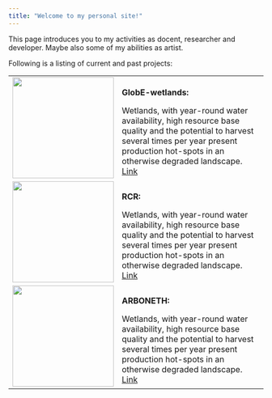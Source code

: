 ---
title: "Welcome to my personal site!"
---

This page introduces you to my activities as docent, researcher and developer.
Maybe also some of my abilities as artist.

Following is a listing of current and past projects:

<table>

<tr>
  <td><img src="images/Globe_logo.png" alt="" style="width:200px; height:auto;"></td>
  <td>
  <b>GlobE-wetlands:</b>
  
  Wetlands, with year-round water availability, high resource base quality and
  the potential to harvest several times per year present production hot-spots in
  an otherwise degraded landscape.
  <a href="https://www.wetlands-africa.de">Link</a>
  </td>
</tr>

<tr>
  <td><img src="images/RCR_logo.png" alt="" style="width:200px; height:auto;"></td>
  <td>
  <b>RCR:</b>
  
  Wetlands, with year-round water availability, high resource base quality and
  the potential to harvest several times per year present production hot-spots in
  an otherwise degraded landscape.
  <a href="https://www.wetlands-africa.de">Link</a>
  </td>
</tr>

<tr>
  <td><img src="images/Arboneth_logo.png" alt="" style="width:200px; height:auto;"></td>
  <td>
  <b>ARBONETH:</b>
  
  Wetlands, with year-round water availability, high resource base quality and
  the potential to harvest several times per year present production hot-spots in
  an otherwise degraded landscape.
  <a href="https://www.wetlands-africa.de">Link</a>
  </td>
</tr>

</table>

<br/>

